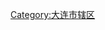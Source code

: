 {{Catnav|頁面分類|...|市辖区|辽宁市辖区|大连市辖区}}
{{Catnav|頁面分類|...|辽宁县级行政区|辽宁市辖区|大连市辖区}}
{{Catnav|頁面分類|...|辽宁地级市|大连|大连行政区划|大连区县市|大连市辖区}}
[[Category:大连市辖区|Category:大连市辖区]]
{{catmore|西岗区|大连市西岗区}}
